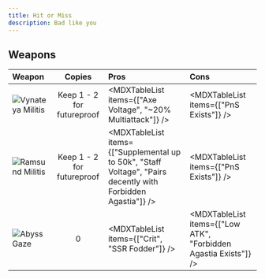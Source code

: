 ```yaml
---
title: Hit or Miss
description: Bad like you
---
```


## Weapons

<div className="[&_td]:align-middle w-full [&_img]:my-2 [&_img]:min-w-[112px] md:[&_img]:w-[206px]">

| Weapon                                       |           Copies           | Pros                                                                                                          | Cons                                                             |
| :------------------------------------------- | :------------------------: | :------------------------------------------------------------------------------------------------------------ | :--------------------------------------------------------------- |
| ![Vynateya Militis](/weapon/1040314700.webp) | Keep 1 - 2 for futureproof | <MDXTableList items={["Axe Voltage", "~20% Multiattack"]} />                                                  | <MDXTableList items={["PnS Exists"]} />                          |
| ![Ramsund Militis](/weapon/1040419600.webp)  | Keep 1 - 2 for futureproof | <MDXTableList items={["Supplemental up to 50k", "Staff Voltage", "Pairs decently with Forbidden Agastia"]} /> | <MDXTableList items={["PnS Exists"]} />                          |
| ![Abyss Gaze](/weapon/1040508900.webp)       |             0              | <MDXTableList items={["Crit", "SSR Fodder"]} />                                                               | <MDXTableList items={["Low ATK", "Forbidden Agastia Exists"]} /> |

</div>
